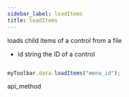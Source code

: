 ```yaml
---
sidebar_label: loadItems
title: loadItems
---
```



          


<Short>
loads child items of a control from a file


</Short>



- id 		string		 the ID of a control




~~~js

myToolbar.data.loadItems("menu_id");

~~~
 api_method

<Descr>


</Descr>

